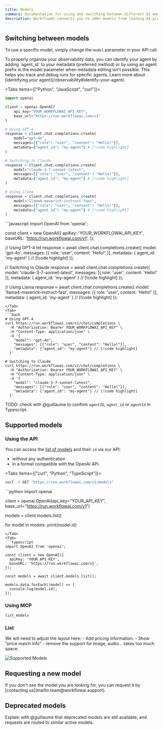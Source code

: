 ```yaml
---
title: Models
summary: Documentation for using and switching between different AI models. Covers how to list available models and manage versions for agents.
description: WorkflowAI connects you to 100+ models from leading AI providers including OpenAI, Anthropic, Google, Meta, DeepSeek, Mistral, and more — all through a single, unified API.
---
```





## Switching between models

To use a specific model, simply change the `model` parameter in your API call.

<Callout type="info">
  To properly organize your observability data, you can identify your agent by adding `agent_id` to your metadata (preferred method) or by using an agent prefix in the model parameter when metadata editing isn't possible. This helps you track and debug runs for specific agents. Learn more about [identifying your agent](/observability#identify-your-agent).
</Callout>

<Tabs items={["Python", "JavaScript", "curl"]}>
  <Tab>
  ```python
  import openai

  client = openai.OpenAI(
      api_key="YOUR_WORKFLOWAI_API_KEY",
      base_url="https://run.workflowai.com/v1"
  )

  # Using GPT-4
  response = client.chat.completions.create(
      model="gpt-4o",
      messages=[{"role": "user", "content": "Hello!"}],
      metadata={"agent_id": "my-agent"} # [!code highlight]
  )

  # Switching to Claude
  response = client.chat.completions.create(
      model="claude-3-7-sonnet-latest",
      messages=[{"role": "user", "content": "Hello!"}],
      metadata={"agent_id": "my-agent"} # [!code highlight]
  )

  # Using Llama
  response = client.chat.completions.create(
      model="llama4-maverick-instruct-fast",
      messages=[{"role": "user", "content": "Hello!"}],
      metadata={"agent_id": "my-agent"} # [!code highlight]
  )
  ```
  </Tab>
  <Tab>
  ```javascript
  import OpenAI from 'openai';

  const client = new OpenAI({
    apiKey: 'YOUR_WORKFLOWAI_API_KEY',
    baseURL: 'https://run.workflowai.com/v1',
  });

  // Using GPT-4
  let response = await client.chat.completions.create({
    model: 'gpt-4o',
    messages: [{ role: 'user', content: 'Hello!' }],
    metadata: { agent_id: 'my-agent' } // [!code highlight]
  });

  // Switching to Claude
  response = await client.chat.completions.create({
    model: 'claude-3-7-sonnet-latest',
    messages: [{ role: 'user', content: 'Hello!' }],
    metadata: { agent_id: 'my-agent' } // [!code highlight]
  });

  // Using Llama
  response = await client.chat.completions.create({
    model: 'llama4-maverick-instruct-fast',
    messages: [{ role: 'user', content: 'Hello!' }],
    metadata: { agent_id: 'my-agent' } // [!code highlight]
  });
  ```
  </Tab>
  <Tab>
  ```bash
  # Using GPT-4
  curl https://run.workflowai.com/v1/chat/completions \
    -H "Authorization: Bearer YOUR_WORKFLOWAI_API_KEY" \
    -H "Content-Type: application/json" \
    -d '{
      "model": "gpt-4o",
      "messages": [{"role": "user", "content": "Hello!"}],
      "metadata": {"agent_id": "my-agent"} // [!code highlight]
    }'

  # Switching to Claude
  curl https://run.workflowai.com/v1/chat/completions \
    -H "Authorization: Bearer YOUR_WORKFLOWAI_API_KEY" \
    -H "Content-Type: application/json" \
    -d '{
      "model": "claude-3-7-sonnet-latest",
      "messages": [{"role": "user", "content": "Hello!"}],
      "metadata": {"agent_id": "my-agent"} // [!code highlight]
    }'
  ```
  </Tab>
</Tabs>

TODO: check with @guillaume to confirm `agentID`, `agent_id` or `agentId` in Typescript.

## Supported models

### Using the API

You can access the [list of models](https://run.workflowai.com/v1/models) and their `id` via our API:
- without any authentication
- in a format compatible with the OpenAI API.

<Tabs items={["curl", "Python", "TypeScript"]}>
  <Tab>
  ```bash
  curl -X GET "https://run.workflowai.com/v1/models"
  ```
  </Tab>
  <Tab>
  ```python
  import openai

  client = openai.OpenAI(api_key="YOUR_API_KEY", base_url="https://run.workflowai.com/v1")

  models = client.models.list()

  for model in models:
      print(model.id)
  ```
  </Tab>
  <Tab>
  ```typescript
  import OpenAI from 'openai';

  const client = new OpenAI({
    apiKey: 'YOUR_API_KEY',
    baseURL: 'https://run.workflowai.com/v1',
  });

  const models = await client.models.list();

  models.data.forEach((model) => {
    console.log(model.id);
  });
  ```
  </Tab>
</Tabs>

### Using MCP

```bash
list_models
```

### List

<Callout type="warning">
We will need to adjust the layout here:
- Add pricing information.
- Show "price match info"
- remove the support for image, audio... takes too much space.
</Callout>

![Supported Models](/images/reference/supported-models/tmp-playground-preview-model.png)

<WorkflowModelsWrapper />

## Requesting a new model

<Callout type="info">
  If you don't see the model you are looking for, you can request it by [contacting us](mailto:team@workflowai.support).
</Callout>

## Deprecated models

Explain with @guillaume that deprecated models are still available, and requests are routed to similar active models.
